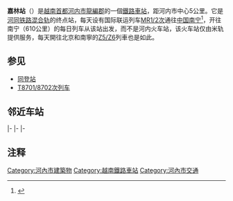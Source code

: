 {{Infobox Station
| name = 嘉林站
| native_name = Ga Gia Lâm
| native_name_lang = vi
| image = Ga Gia Lam.JPG
| image_size =  
| image_caption = 晚間的嘉林站 
| address = [[河內市|河內市]][[龍編郡|龍編郡]]{{link-vi|嘉瑞坊|Gia Thụy}}玉林路481號巷
| country = {{VIE}}
| coordinates = {{coord|21|3|9|N|105|52|53|E|type:railwaystation|display=inline,title}}
| web = 
| line = [[河老铁路|河老铁路]]<br />[[河同铁路|河同铁路]]<br />[[河太铁路|河太铁路]]<br />[[河海铁路|河海铁路]]
| class = 三等站
| code = GLA
| owned = 
| operator = [[越南铁路總公司|越南铁路總公司]]河太海鐵路開發分公司
| former = 
| connections = 
| distance = 05+440
| structure = 地面車站
| platform = 
| depth = 
| levels = 
| tracks = 
| opened = 
| closed = 
| rebuilt = 
| ADA = 
| passengers = 
| pass_year = 
| pass_percent = 
| pass_system = 
| mpassengers = 
| services = 
| map_locator = 
| route_map = 
| map_state = 
}}

'''嘉林站'''（{{vie|qn=Ga Gia Lâm|hn=Ga嘉林|f=y}}）是[[越南|越南]][[首都|首都]][[河内市|河内市]][[龍編郡|龍編郡]]{{link-vi|嘉瑞坊|Gia Thụy}}的一個[[鐵路車站|鐵路車站]]，距河内市中心5公里。它是[[河同铁路|河同铁路]][[混合轨|混合轨]]的终点站，每天设有国际联运列车[[T8701/8702次列車|MR1/2次]]通往[[中国|中国]][[南宁|南宁]]<ref>{{Cite web |url=http://xinhua-rss.zhongguowangshi.com/13692/-5166990033302484302/2264502.html |title=开往东盟的国际列车：跨越国界的友谊之旅 |accessdate=2018-05-24 |archive-date=2018-05-23 |archive-url=https://web.archive.org/web/20180523101033/http://xinhua-rss.zhongguowangshi.com/13692/-5166990033302484302/2264502.html |dead-url=no }}</ref>，开往南宁（610公里）的每日列车从该站出发，而不是河内火车站，该火车站仅由米轨提供服务，每天開往北京和南寧的[[Z5/6次列车|Z5/Z6]]列車也是如此。

==参见==
*[[同登站|同登站]]
* [[T8701/8702次列车|T8701/8702次列车]]

==邻近车站==
{{start rail box|[[越南铁路|越南铁路]]}}
{{s-inop|[[龙编站|龙编站]]|{{站|河内}}方向|rows=4}}
{{s-line|[[河同铁路|河同铁路]]<br />← 3km 嘉林站 5km →}}
{{s-inop|[[安園站|安園站]]|河同线{{站|同登}}方向<br />河老线[[老街站_(越南)|老街]]方向<br />河太线{{站|观朝}}方向|rows=3}}
|-
{{s-line|[[河老铁路|河老铁路]]<br />← 3km 嘉林站 5km →}}
|-
{{s-line|[[河太铁路|河太铁路]]<br />← 3km 嘉林站 5km →}}
|-
{{s-line|[[河海铁路|河海铁路]]<br />← 3km 嘉林站 5km →}}
{{s-inop|[[梂悲站|梂悲站]]|{{站|海防}}方向}}
{{end box}}

==注释==
{{reflist}}

{{Rail-stub}}
{{越南小作品}}
{{河老铁路}}
{{河同铁路}}
{{河太铁路}}
{{河海铁路}}
[[Category:河內市建築物|Category:河內市建築物]]
[[Category:越南鐵路車站|Category:越南鐵路車站]]
[[Category:河內市交通|Category:河內市交通]]